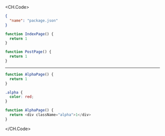<CH.Code>

```json package.json
{
  "name": "package.json"
}
```

```js pages/index.js
function IndexPage() {
  return 1
}
```

```js pages/post/[slug].js
function PostPage() {
  return 1
}
```

---

```js pages/alpha.ts
function AlphaPage() {
  return 1
}
```

```css src/styles.css
.alpha {
  color: red;
}
```

```js src/comp.js
function AlphaPage() {
  return <div className="alpha">1</div>
}
```

</CH.Code>
